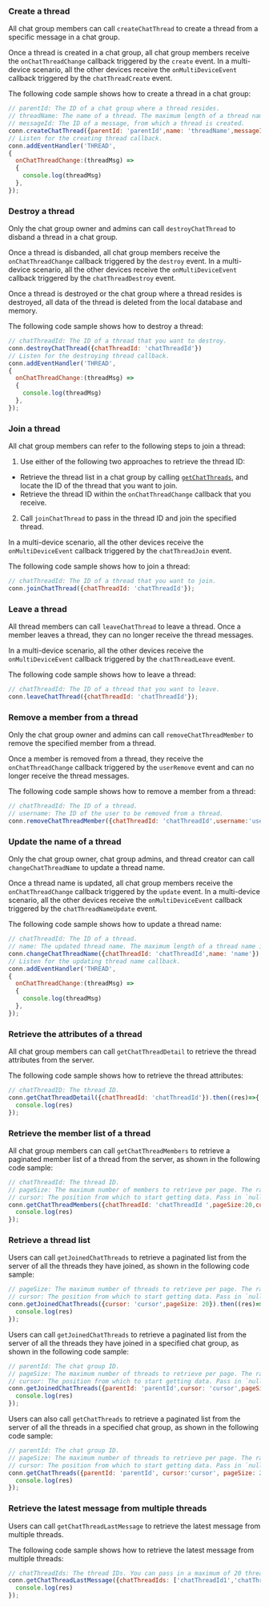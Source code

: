 <PlatformWrapper platform="web">

### Create a thread

All chat group members can call `createChatThread` to create a thread from a specific message in a chat group.

Once a thread is created in a chat group, all chat group members receive the `onChatThreadChange` callback triggered by the `create` event. In a multi-device scenario, all the other devices receive the `onMultiDeviceEvent` callback triggered by the `chatThreadCreate` event.

The following code sample shows how to create a thread in a chat group:

```javascript
// parentId: The ID of a chat group where a thread resides.
// threadName: The name of a thread. The maximum length of a thread name is 64 characters.
// messageId: The ID of a message, from which a thread is created.
conn.createChatThread({parentId: 'parentId',name: 'threadName',messageId: 'messageId'})
// Listen for the creating thread callback.
conn.addEventHandler('THREAD',
{
  onChatThreadChange:(threadMsg) =>
  {
    console.log(threadMsg)
  },
});
```

### Destroy a thread

Only the chat group owner and admins can call `destroyChatThread` to disband a thread in a chat group.

Once a thread is disbanded, all chat group members receive the `onChatThreadChange` callback triggered by the `destroy` event. In a multi-device scenario, all the other devices receive the `onMultiDeviceEvent` callback triggered by the `chatThreadDestroy` event.

<div class="alert note">Once a thread is destroyed or the chat group where a thread resides is destroyed, all data of the thread is deleted from the local database and memory.</div>

The following code sample shows how to destroy a thread:

```javascript
// chatThreadId: The ID of a thread that you want to destroy.
conn.destroyChatThread({chatThreadId: 'chatThreadId'})
// Listen for the destroying thread callback.
conn.addEventHandler('THREAD',
{
  onChatThreadChange:(threadMsg) =>
  {
    console.log(threadMsg)
  },
});
```

### Join a thread

All chat group members can refer to the following steps to join a thread:

1. Use either of the following two approaches to retrieve the thread ID:
- Retrieve the thread list in a chat group by calling [`getChatThreads`](#fetch), and locate the ID of the thread that you want to join.
- Retrieve the thread ID within the `onChatThreadChange` callback that you receive.
2. Call `joinChatThread` to pass in the thread ID and join the specified thread.

In a multi-device scenario, all the other devices receive the `onMultiDeviceEvent` callback triggered by the `chatThreadJoin` event.

The following code sample shows how to join a thread:

```javascript
// chatThreadId: The ID of a thread that you want to join.
conn.joinChatThread({chatThreadId: 'chatThreadId'});
```


### Leave a thread

All thread members can call `leaveChatThread` to leave a thread. Once a member leaves a thread, they can no longer receive the thread messages.

In a multi-device scenario, all the other devices receive the `onMultiDeviceEvent` callback triggered by the `chatThreadLeave` event.

The following code sample shows how to leave a thread:

```javascript
// chatThreadId: The ID of a thread that you want to leave.
conn.leaveChatThread({chatThreadId: 'chatThreadId'});
```


### Remove a member from a thread

Only the chat group owner and admins can call `removeChatThreadMember` to remove the specified member from a thread.

Once a member is removed from a thread, they receive the `onChatThreadChange` callback triggered by the `userRemove` event and can no longer receive the thread messages.

The following code sample shows how to remove a member from a thread:

```javascript
// chatThreadId: The ID of a thread.
// username: The ID of the user to be removed from a thread.
conn.removeChatThreadMember({chatThreadId: 'chatThreadId',username:'username'}); 
```


### Update the name of a thread

Only the chat group owner, chat group admins, and thread creator can call `changeChatThreadName` to update a thread name.

Once a thread name is updated, all chat group members receive the `onChatThreadChange` callback triggered by the `update` event. In a multi-device scenario, all the other devices receive the `onMultiDeviceEvent` callback triggered by the `chatThreadNameUpdate` event.

The following code sample shows how to update a thread name:

```javascript
// chatThreadId: The ID of a thread.
// name: The updated thread name. The maximum length of a thread name is 64 characters.
conn.changeChatThreadName({chatThreadId: 'chatThreadId',name: 'name'})
// Listen for the updating thread name callback.
conn.addEventHandler('THREAD',
{
  onChatThreadChange:(threadMsg) =>
  {
    console.log(threadMsg)
  },
});
```


### Retrieve the attributes of a thread

All chat group members can call `getChatThreadDetail` to retrieve the thread attributes from the server.

The following code sample shows how to retrieve the thread attributes:

```javascript
// chatThreadID: The thread ID.
conn.getChatThreadDetail({chatThreadId: 'chatThreadId'}).then((res)=>{
  console.log(res)
});
```


### Retrieve the member list of a thread

All chat group members can call `getChatThreadMembers` to retrieve a paginated member list of a thread from the server, as shown in the following code sample:

```javascript
// chatThreadId: The thread ID.
// pageSize: The maximum number of members to retrieve per page. The range is [1, 50].
// cursor: The position from which to start getting data. Pass in `null` or an empty string at the first call.
conn.getChatThreadMembers({chatThreadId: 'chatThreadId ',pageSize:20,cursor:'cursor'}).then((res)=>{
  console.log(res)
});
```


### Retrieve a thread list

Users can call `getJoinedChatThreads` to retrieve a paginated list from the server of all the threads they have joined, as shown in the following code sample:

```javascript
// pageSize: The maximum number of threads to retrieve per page. The range is [1, 50].
// cursor: The position from which to start getting data. Pass in `null` or an empty string at the first call.
conn.getJoinedChatThreads({cursor: 'cursor',pageSize: 20}).then((res)=>{
  console.log(res)
});
```

Users can call `getJoinedChatThreads` to retrieve a paginated list from the server of all the threads they have joined in a specified chat group, as shown in the following code sample:

```javascript
// parentId: The chat group ID.
// pageSize: The maximum number of threads to retrieve per page. The range is [1, 50].
// cursor: The position from which to start getting data. Pass in `null` or an empty string at the first call.
conn.getJoinedChatThreads({parentId: 'parentId',cursor: 'cursor',pageSize: 20}).then((res)=>{
  console.log(res)
});
```

Users can also call `getChatThreads` to retrieve a paginated list from the server of all the threads in a specified chat group, as shown in the following code sample:<a name="fetch"></a>

```javascript
// parentId: The chat group ID.
// pageSize: The maximum number of threads to retrieve per page. The range is [1, 50].
// cursor: The position from which to start getting data. Pass in `null` or an empty string at the first call.
conn.getChatThreads({parentId: 'parentId', cursor:'cursor', pageSize: 20}).then((res)=>{
  console.log(res)
});
```


### Retrieve the latest message from multiple threads

Users can call `getChatThreadLastMessage` to retrieve the latest message from multiple threads.

The following code sample shows how to retrieve the latest message from multiple threads:

```javascript
// chatThreadIds: The thread IDs. You can pass in a maximum of 20 thread IDs.
conn.getChatThreadLastMessage({chatThreadIds: ['chatThreadId1','chatThreadId2']}).then((res)=>{
  console.log(res)
});
```

</PlatformWrapper>